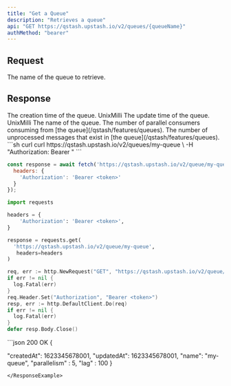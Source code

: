 ```yaml
---
title: "Get a Queue"
description: "Retrieves a queue"
api: "GET https://qstash.upstash.io/v2/queues/{queueName}"
authMethod: "bearer"
---
```


## Request

<ParamField path="queueName" type="string" required>
  The name of the queue to retrieve.
</ParamField>

## Response

<ResponseField name="createdAt" type="int" required>
  The creation time of the queue. UnixMilli
</ResponseField>
<ResponseField name="updatedAt" type="int" required>
  The update time of the queue. UnixMilli
</ResponseField>
<ResponseField name="name" type="string" required>
  The name of the queue.
</ResponseField>
<ResponseField name="parallelism" type="int" required> 
        The number of parallel consumers consuming from [the queue](/qstash/features/queues).
</ResponseField>
<ResponseField name="lag" type="int" required> 
    The number of unprocessed messages that exist in [the queue](/qstash/features/queues).
</ResponseField>

<RequestExample>
```sh curl
curl https://qstash.upstash.io/v2/queues/my-queue \
  -H "Authorization: Bearer <token>"
```

```js Node
const response = await fetch('https://qstash.upstash.io/v2/queue/my-queue', {
  headers: {
    'Authorization': 'Bearer <token>'
  }
});
```

```python Python 
import requests

headers = {
    'Authorization': 'Bearer <token>',
}

response = requests.get(
  'https://qstash.upstash.io/v2/queue/my-queue',
   headers=headers
)
```

```go Go
req, err := http.NewRequest("GET", "https://qstash.upstash.io/v2/queue/my-queue", nil)
if err != nil {
  log.Fatal(err)
}
req.Header.Set("Authorization", "Bearer <token>")
resp, err := http.DefaultClient.Do(req)
if err != nil {
  log.Fatal(err)
}
defer resp.Body.Close()
```

</RequestExample>

<ResponseExample>
```json 200 OK
{
 
  "createdAt": 1623345678001,
  "updatedAt": 1623345678001,
  "name": "my-queue",
  "parallelism" : 5, 
  "lag" : 100
}
```
</ResponseExample>
